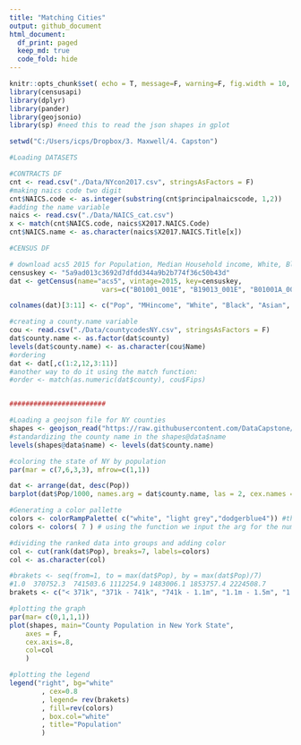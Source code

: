 ```yaml
---
title: "Matching Cities"
output: github_document
html_document:
  df_print: paged
  keep_md: true
  code_fold: hide
---
```


```r
knitr::opts_chunk$set( echo = T, message=F, warning=F, fig.width = 10, fig.height = 10 )
library(censusapi)
library(dplyr)
library(pander)
library(geojsonio)
library(sp) #need this to read the json shapes in gplot

setwd("C:/Users/icps/Dropbox/3. Maxwell/4. Capston")

#Loading DATASETS

#CONTRACTS DF
cnt <- read.csv("./Data/NYcon2017.csv", stringsAsFactors = F)
#making naics code two digit
cnt$NAICS.code <- as.integer(substring(cnt$principalnaicscode, 1,2))
#adding the name variable
naics <- read.csv("./Data/NAICS_cat.csv")
x <- match(cnt$NAICS.code, naics$X2017.NAICS.Code)
cnt$NAICS.name <- as.character(naics$X2017.NAICS.Title[x])

#CENSUS DF

# download acs5 2015 for Population, Median Household income, White, Black, Asian, Hispanic or latino, Unemployed, Income < poverty level last 12 months, In Labor Force
censuskey <- "5a9ad013c3692d7dfdd344a9b2b774f36c50b43d"
dat <- getCensus(name="acs5", vintage=2015, key=censuskey, 
                       vars=c("B01001_001E", "B19013_001E", "B01001A_001E","B01001B_001E", "B01001D_001E", "B01001I_001E", "B23025_005E", "B17001_002E", "B23025_002E"), region="county:*", regionin = "state: 36")

colnames(dat)[3:11] <- c("Pop", "MHincome", "White", "Black", "Asian", "Hispanic", "Unemployed", "Poverty", "Labor")

#creating a county.name variable
cou <- read.csv("./Data/countycodesNY.csv", stringsAsFactors = F)
dat$county.name <- as.factor(dat$county)
levels(dat$county.name) <- as.character(cou$Name)
#ordering
dat <- dat[,c(1:2,12,3:11)]
#another way to do it using the match function:
#order <- match(as.numeric(dat$county), cou$Fips)


########################

#Loading a geojson file for NY counties
shapes <- geojson_read("https://raw.githubusercontent.com/DataCapstone/Data-Capstone/master/NY_counties.geojson", method="local", what="sp" )
#standardizing the county name in the shapes@data$name
levels(shapes@data$name) <- levels(dat$county.name)

```

```r
#coloring the state of NY by population
par(mar = c(7,6,3,3), mfrow=c(1,1))

dat <- arrange(dat, desc(Pop))
barplot(dat$Pop/1000, names.arg = dat$county.name, las = 2, cex.names = .7, cex.axis = .7 , ylab = "in 1000 USD", cex.lab = .8, col="#4979FF")

#Generating a color pallette
colors <- colorRampPalette( c("white", "light grey","dodgerblue4")) #this makes a function called "col"
colors <- colors( 7 ) # using the function we input the arg for the number of colors in that continium. And then saving the output as col too.

#dividing the ranked data into groups and adding color
col <- cut(rank(dat$Pop), breaks=7, labels=colors)
col <- as.character(col)

#brakets <- seq(from=1, to = max(dat$Pop), by = max(dat$Pop)/7)
#1.0  370752.3  741503.6 1112254.9 1483006.1 1853757.4 2224508.7
brakets <- c("< 371k", "371k - 741k", "741k - 1.1m", "1.1m - 1.5m", "1.5m - 1.8m", "1.8m - 2.3m")

#plotting the graph
par(mar= c(0,1,1,1))
plot(shapes, main="County Population in New York State",
    axes = F,
    cex.axis=.8,
    col=col 
    )

#plotting the legend
legend("right", bg="white"
        , cex=0.8
        , legend= rev(brakets)
        , fill=rev(colors)
        , box.col="white"
        , title="Population" 
        )



```

